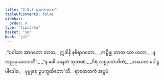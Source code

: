 ```yaml
---
title: "2.5.8 ရာဓဇာတက"
tableOfContents: false
sidebar:
  order: 9
type: "tipitaka"
basket: "su"
book: "ja1"
---
```



<DynamicBreadcrumb />

<Division number="95" book="ja1">

<Paragraph number="491" type="verses" book="ja1">
_“ပဝါသာ အာဂတော တာတ,_  
ဣဒါနိ နစိရာဂတော;_  
_ကစ္စိန္နု တာတ တေ မာတာ,_  
_န အညမုပသေဝတိ”._  

</Paragraph>

</Division>
<Division number="96" book="ja1">

<Paragraph number="492" type="verses" book="ja1">
_“န ခေါ ပနေတံ သုဘဏံ,_  
_ဂိရံ သစ္စုပသံဟိတံ;_  
_သယေထ ပေါဋ္ဌပါဒေါဝ,_  
_မုမ္မုရေ ဥပကူထိတော”တိ._  


</Paragraph>
</Division>

<Paragraph number="493" type="center" book="ja1">
ရာဓဇာတကံ အဋ္ဌမံ.
</Paragraph>
